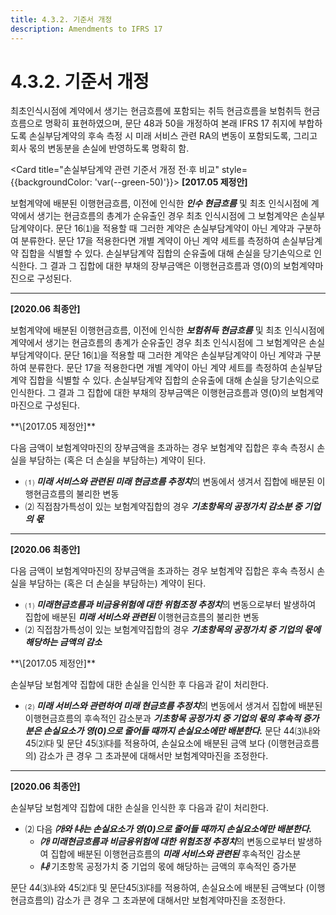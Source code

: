 ```yaml
---
title: 4.3.2. 기준서 개정
description: Amendments to IFRS 17
---
```


# 4.3.2. 기준서 개정

최초인식시점에 계약에서 생기는 현금흐름에 포함되는 취득 현금흐름을 보험취득 현금흐름으로 명확히 표현하였으며, 문단 48과 50을 개정하여 본래 IFRS 17 취지에 부합하도록 손실부담계약의 후속 측정 시 미래 서비스 관련 RA의 변동이 포함되도록, 그리고 회사 몫의 변동분을 손실에 반영하도록 명확히 함.

<Card title="손실부담계약 관련 기준서 개정 전·후 비교" style={{backgroundColor: 'var(--green-50)'}}>
<Accordion activeIndex={[]}>
<AccordionTab header="47">
**\[2017.05 제정안]**

보험계약에 배분된 이행현금흐름, 이전에 인식한 ***인수 현금흐름*** 및 최초 인식시점에 계약에서 생기는 현금흐름의 총계가 순유출인 경우 최초 인식시점에 그 보험계약은 손실부담계약이다. 문단 16⑴을 적용할 때 그러한 계약은 손실부담계약이 아닌 계약과 구분하여 분류한다. 문단 17을 적용한다면 개별 계약이 아닌 계약 세트를 측정하여 손실부담계약 집합을 식별할 수 있다. 손실부담계약 집합의 순유출에 대해 손실을 당기손익으로 인식한다. 그 결과 그 집합에 대한 부채의 장부금액은 이행현금흐름과 영(0)의 보험계약마진으로 구성된다.

---

**\[2020.06 최종안]**

보험계약에 배분된 이행현금흐름, 이전에 인식한 ***보험취득 현금흐름*** 및 최초 인식시점에 계약에서 생기는 현금흐름의 총계가 순유출인 경우 최초 인식시점에 그 보험계약은 손실부담계약이다. 문단 16⑴을 적용할 때 그러한 계약은 손실부담계약이 아닌 계약과 구분하여 분류한다. 문단 17을 적용한다면 개별 계약이 아닌 계약 세트를 측정하여 손실부담계약 집합을 식별할 수 있다. 손실부담계약 집합의 순유출에 대해 손실을 당기손익으로 인식한다. 그 결과 그 집합에 대한 부채의 장부금액은 이행현금흐름과 영(0)의 보험계약마진으로 구성된다.
</AccordionTab>

<AccordionTab header="48">
**\[2017.05 제정안]**

다음 금액이 보험계약마진의 장부금액을 초과하는 경우 보험계약 집합은 후속 측정시 손실을 부담하는 (혹은 더 손실을 부담하는) 계약이 된다.

* ⑴ ***미래 서비스와 관련된 미래 현금흐름 추정치***의 변동에서 생겨서 집합에 배분된 이행현금흐름의 불리한 변동
* ⑵ 직접참가특성이 있는 보험계약집합의 경우 ***기초항목의 공정가치 감소분 중 기업의 몫***

---
**\[2020.06 최종안]**

다음 금액이 보험계약마진의 장부금액을 초과하는 경우 보험계약 집합은 후속 측정시 손실을 부담하는 (혹은 더 손실을 부담하는) 계약이 된다.

* ⑴ ***미래현금흐름과 비금융위험에 대한 위험조정 추정치***의 변동으로부터 발생하여 집합에 배분된 ***미래 서비스와 관련된*** 이행현금흐름의 불리한 변동
* ⑵ 직접참가특성이 있는 보험계약집합의 경우 ***기초항목의 공정가치 중 기업의 몫에 해당하는 금액의 감소***
</AccordionTab>

<AccordionTab header="50" >
**\[2017.05 제정안]**

손실부담 보험계약 집합에 대한 손실을 인식한 후 다음과 같이 처리한다.

* ⑵ ***미래 서비스와 관련하여 미래 현금흐름 추정치***의 변동에서 생겨서 집합에 배분된 이행현금흐름의 후속적인 감소분과 ***기초항목 공정가치 중 기업의 몫의 후속적 증가분은 손실요소가 영(0)으로 줄어들 때까지 손실요소에만 배분한다.*** 문단 44⑶㈏와 45⑵㈐ 및 문단 45⑶㈐를 적용하여, 손실요소에 배분된 금액 보다 (이행현금흐름의) 감소가 큰 경우 그 초과분에 대해서만 보험계약마진을 조정한다.

---

**\[2020.06 최종안]**

손실부담 보험계약 집합에 대한 손실을 인식한 후 다음과 같이 처리한다.

* ⑵ 다음 ***㈎와 ㈏는 손실요소가 영(0)으로 줄어들 때까지 손실요소에만 배분한다.***
  * ***㈎ 미래현금흐름과 비금융위험에 대한 위험조정 추정치***의 변동으로부터 발생하여 집합에 배분된 이행현금흐름의 ***미래 서비스와 관련된*** 후속적인 감소분
  * ***㈏*** 기초항목 공정가치 중 기업의 몫에 해당하는 금액의 후속적인 증가분

문단 44⑶㈏와 45⑵㈐ 및 문단45⑶㈐를 적용하여, 손실요소에 배분된 금액보다 (이행현금흐름의) 감소가 큰 경우 그 초과분에 대해서만 보험계약마진을 조정한다.
</AccordionTab>
</Accordion>
</Card>
